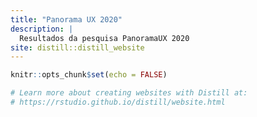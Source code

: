 ```yaml
---
title: "Panorama UX 2020"
description: |
  Resultados da pesquisa PanoramaUX 2020
site: distill::distill_website
---
```


```r
knitr::opts_chunk$set(echo = FALSE)

# Learn more about creating websites with Distill at:
# https://rstudio.github.io/distill/website.html

```

